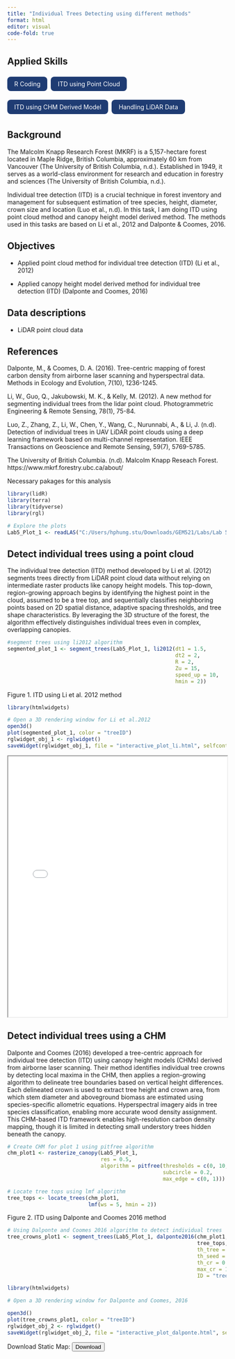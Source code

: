 ```yaml
---
title: "Individual Trees Detecting using different methods"
format: html
editor: visual
code-fold: true
---
```


## Applied Skills

<div style="display: flex; flex-wrap: wrap; gap: 0.5rem; margin-bottom: 1.5rem;">

<span style="background-color: #1f3c73; color: white; padding: 0.5rem 1rem; border-radius: 0.5rem;">R Coding</span>

<span style="background-color: #1f3c73; color: white; padding: 0.5rem 1rem; border-radius: 0.5rem;">ITD using Point Cloud</span>

<span style="background-color: #1f3c73; color: white; padding: 0.5rem 1rem; border-radius: 0.5rem;">ITD using CHM Derived Model</span>

<span style="background-color: #1f3c73; color: white; padding: 0.5rem 1rem; border-radius: 0.5rem;">Handling LiDAR Data</span>

</div>

::: panel-tabset
## Background

The Malcolm Knapp Research Forest (MKRF) is a 5,157-hectare forest located in Maple Ridge, British Columbia, approximately 60 km from Vancouver (The University of British Columbia, n.d.). Established in 1949, it serves as a world-class environment for research and education in forestry and sciences (The University of British Columbia, n.d.).

Individual tree detection (ITD) is a crucial technique in forest inventory and management for subsequent estimation of tree species, height, diameter, crown size and location (Luo et al., n.d). In this task, I am doing ITD using point cloud method and canopy height model derived method. The methods used in this tasks are based on Li et al., 2012 and Dalponte & Coomes, 2016.

## Objectives

- Applied point cloud method for individual tree detection (ITD) (Li et al., 2012)

- Applied canopy height model derived method for individual tree detection (ITD) (Dalponte and Coomes, 2016)

## Data descriptions

-   LiDAR point cloud data

## References

Dalponte, M., & Coomes, D. A. (2016). Tree-centric mapping of forest carbon density from airborne laser scanning and hyperspectral data. Methods in Ecology and Evolution, 7(10), 1236-1245.

Li, W., Guo, Q., Jakubowski, M. K., & Kelly, M. (2012). A new method for segmenting individual trees from the lidar point cloud. Photogrammetric Engineering & Remote Sensing, 78(1), 75-84.

Luo, Z., Zhang, Z., Li, W., Chen, Y., Wang, C., Nurunnabi, A., & Li, J. (n.d). Detection of individual trees in UAV LiDAR point clouds using a deep learning framework based on multi-channel representation. IEEE Transactions on Geoscience and Remote Sensing, 59(7), 5769-5785.

The University of British Columbia. (n.d). Malcolm Knapp Reseach Forest. https://www.mkrf.forestry.ubc.ca/about/
:::


Necessary pakages for this analysis 

```r
library(lidR)
library(terra)
library(tidyverse)
library(rgl)

```


```r
# Explore the plots
Lab5_Plot_1 <- readLAS("C:/Users/hphung.stu/Downloads/GEM521/Labs/Lab 5/Data/Lab5_Plots/Lab5_Plot_1.las")

```

## Detect individual trees using a point cloud

The individual tree detection (ITD) method developed by Li et al. (2012) segments trees directly from LiDAR point cloud data without relying on intermediate raster products like canopy height models. This top-down, region-growing approach begins by identifying the highest point in the cloud, assumed to be a tree top, and sequentially classifies neighboring points based on 2D spatial distance, adaptive spacing thresholds, and tree shape characteristics. By leveraging the 3D structure of the forest, the algorithm effectively distinguishes individual trees even in complex, overlapping canopies. 

```r

#segment trees using li2012 algorithm 
segmented_plot_1 <- segment_trees(Lab5_Plot_1, li2012(dt1 = 1.5, 
                                                      dt2 = 2, 
                                                      R = 2, 
                                                      Zu = 15, 
                                                      speed_up = 10, 
                                                      hmin = 2))


```
Figure 1. ITD using Li et al. 2012 method

```r
library(htmlwidgets)

# Open a 3D rendering window for Li et al.2012
open3d()
plot(segmented_plot_1, color = "treeID")
rglwidget_obj_1 <- rglwidget()
saveWidget(rglwidget_obj_1, file = "interactive_plot_li.html", selfcontained = TRUE)
```


::: {html}
<iframe src="interactive_plot_li.html" width="100%" height="600px">

</iframe>

:::


## Detect individual trees using a CHM

Dalponte and Coomes (2016) developed a tree-centric approach for individual tree detection (ITD) using canopy height models (CHMs) derived from airborne laser scanning. Their method identifies individual tree crowns by detecting local maxima in the CHM, then applies a region-growing algorithm to delineate tree boundaries based on vertical height differences. Each delineated crown is used to extract tree height and crown area, from which stem diameter and aboveground biomass are estimated using species-specific allometric equations. Hyperspectral imagery aids in tree species classification, enabling more accurate wood density assignment. This CHM-based ITD framework enables high-resolution carbon density mapping, though it is limited in detecting small understory trees hidden beneath the canopy.

```r
# Create CHM for plot 1 using pitfree algorithm
chm_plot1 <- rasterize_canopy(Lab5_Plot_1,
                              res = 0.5,
                              algorithm = pitfree(thresholds = c(0, 10, 20, 30),
                                                  subcircle = 0.2,
                                                  max_edge = c(0, 1)))

```


```r
# Locate tree tops using lmf algorithm
tree_tops <- locate_trees(chm_plot1,
                          lmf(ws = 5, hmin = 2))

```

Figure 2. ITD using Dalponte and Coomes 2016 method

```r
# Using Dalponte and Coomes 2016 algorithm to detect individual trees
tree_crowns_plot1 <- segment_trees(Lab5_Plot_1, dalponte2016(chm_plot1, 
                                                             tree_tops,
                                                             th_tree = 2,
                                                             th_seed = 0.45,
                                                             th_cr = 0.55,
                                                             max_cr = 10,
                                                             ID = "treeID"))

```


```r

library(htmlwidgets)

# Open a 3D rendering window for Dalponte and Coomes, 2016

open3d()
plot(tree_crowns_plot1, color = "treeID")
rglwidget_obj_2 <- rglwidget()
saveWidget(rglwidget_obj_2, file = "interactive_plot_dalponte.html", selfcontained = TRUE)


```

::: {html}
Download Static Map: <a href="files/Lab3_map.pdf" download> <button>Download</button> </a>
:::

